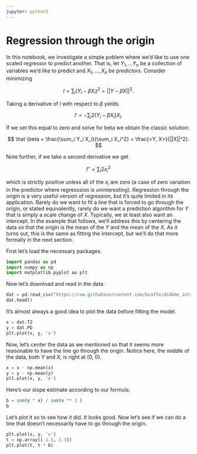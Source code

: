 ```yaml
---
jupyter: python3
---
```

# Regression through the origin

In this notebook, we investigate a simple poblem where we'd like to
use one scaled regressor to predict another. That is, let $Y_1, \ldots
Y_n$ be a collection of variables we'd like to predict and $X_1,
\ldots, X_n$ be predictors. Consider minimizing

$$
l = \sum_i ( Y_i - \beta X_i)^2 = || Y - \beta X||^2.
$$

Taking a derivative of $l$ with respect to $\beta$ yields 

$$
l' = - \sum_i 2 (Y_i - \beta X_i) X_i.
$$

If we set this equal to zero and solve for beta we obtain the classic solution:

$$
\hat \beta = \frac{\sum_i Y_i X_i}{\sum_i X_i^2} = \frac{<Y, X>}{||X||^2}.
$$

Note further, if we take a second derivative we get

$$
l'' = \sum_i 2 x_i^2  
$$

which is strictly positive unless all of the $x_i$ are zero (a case of
zero variation in the predictor where regresssion is
uninteresting). Regression through the origin is a very useful version
of regression, but it's quite limited in its application. Rarely do we
want to fit a line that is forced to go through the origin, or stated
equivalently, rarely do we want a prediction algorithm for $Y$ that is
simply a scale change of $X$. Typically, we at least also want an
intercept. In the example that follows, we'll address this by
centering the data so that the origin is the mean of the $Y$ and the
mean of the $X$. As it turns out, this is the same as fitting the
intercept, but we'll do that more formally in the next section.

First let's load the necessary packages.

```python
import pandas as pd
import numpy as np
import matplotlib.pyplot as plt
```

Now let's download and read in the data.

```python
dat = pd.read_csv("https://raw.githubusercontent.com/bcaffo/ds4bme_intro/master/data/oasis.csv")
dat.head() 
```

It's almost always a good idea to plot the data before fitting the model.

```python
x = dat.T2
y = dat.PD
plt.plot(x, y, 'o')
```

Now, let's center the data as we mentioned so that it seems more
reasonable to have the line go through the origin. Notice here, the
middle of the data, both $Y$ and $X$, is right at (0, 0).

```python
x = x - np.mean(x)
y = y - np.mean(y)
plt.plot(x, y, 'o')
```

Here's our slope estimate according to our formula.

```python
b = sum(y * x) / sum(x ** 2 )
b
```

Let's plot it so to see how it did. It looks good. Now let's see if we
can do a line that doesn't necessarily have to go through the origin.

```python
plt.plot(x, y, 'o')
t = np.array([-1.5, 2.5])
plt.plot(t, t * b)
```

